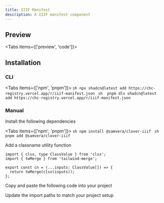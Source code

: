 ```yaml
---
title: IIIF Manifest
description: A IIIF manifest component
---
```


## Preview

<Tabs items={['preview', 'code']}>
  <Tab>
    <ComponentPreview name='iiif-manifest-demo'/>
  </Tab>
  <Tab>
    <ComponentSource name='iiif-manifest-demo' />
  </Tab>
</Tabs>

## Installation

### CLI

<Tabs items={['npm', 'pnpm']}>
  <Tab>
    ```sh
npx shadcn@latest add https://chc-registry.vercel.app/r/iiif-manifest.json
    ```
  </Tab>
  <Tab>
    ```sh 
pnpm dlx shadcn@latest add https://chc-registry.vercel.app/r/iiif-manifest.json 
    ```
  </Tab>
</Tabs>

### Manual

<Steps>

<Step>Install the following dependencies</Step>

<Tabs items={['npm', 'pnpm']}>
  <Tab>
    ```sh
npm install @samvera/clover-iiif
    ```
  </Tab>
  <Tab>
    ```sh 
pnpm add @samvera/clover-iiif
    ```
  </Tab>
</Tabs>

<Step>Add a classname utility function</Step>

```tsx
import { clsx, type ClassValue } from 'clsx';
import { twMerge } from 'tailwind-merge';

export const cn = (...inputs: ClassValue[]) => {
  return twMerge(clsx(inputs));
};
```

<Step>Copy and paste the following code into your project</Step>

<ComponentSource name='iiif-manifest' />

<Step>Update the import paths to match your project setup</Step>

</Steps>
